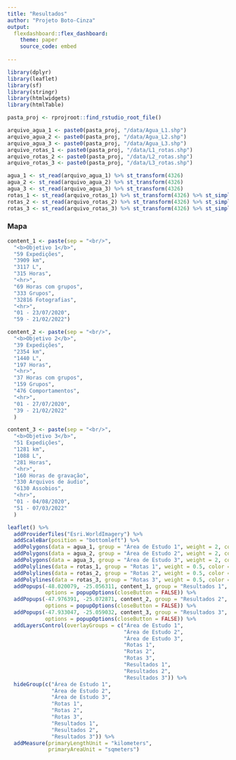 ```yaml
---
title: "Resultados"
author: "Projeto Boto-Cinza"
output:
  flexdashboard::flex_dashboard:
    theme: paper
    source_code: embed
    
---
```


```r
library(dplyr) 
library(leaflet)  
library(sf)
library(stringr)
library(htmlwidgets)
library(htmlTable)

pasta_proj <- rprojroot::find_rstudio_root_file()

arquivo_agua_1 <- paste0(pasta_proj, "/data/Agua_L1.shp")
arquivo_agua_2 <- paste0(pasta_proj, "/data/Agua_L2.shp")
arquivo_agua_3 <- paste0(pasta_proj, "/data/Agua_L3.shp")
arquivo_rotas_1 <- paste0(pasta_proj, "/data/L1_rotas.shp")
arquivo_rotas_2 <- paste0(pasta_proj, "/data/L2_rotas.shp")
arquivo_rotas_3 <- paste0(pasta_proj, "/data/L3_rotas.shp")

agua_1 <- st_read(arquivo_agua_1) %>% st_transform(4326)
agua_2 <- st_read(arquivo_agua_2) %>% st_transform(4326)
agua_3 <- st_read(arquivo_agua_3) %>% st_transform(4326)
rotas_1 <- st_read(arquivo_rotas_1) %>% st_transform(4326) %>% st_simplify(dTolerance = 50)
rotas_2 <- st_read(arquivo_rotas_2) %>% st_transform(4326) %>% st_simplify(dTolerance = 50)
rotas_3 <- st_read(arquivo_rotas_3) %>% st_transform(4326) %>% st_simplify(dTolerance = 50)

```
 
### Mapa

```r

content_1 <- paste(sep = "<br/>",
  "<b>Objetivo 1</b>",
  "59 Expedições",
  "3909 km",
  "3117 L",
  "315 Horas",
  "<hr>",
  "69 Horas com grupos",
  "333 Grupos",
  "32816 Fotografias",
  "<hr>",
  "01 - 23/07/2020",
  "59 - 21/02/2022")

content_2 <- paste(sep = "<br/>",
  "<b>Objetivo 2</b>",
  "39 Expedições",
  "2354 km",
  "1440 L",
  "197 Horas",
  "<hr>",
  "37 Horas com grupos",
  "159 Grupos",
  "476 Comportamentos",
  "<hr>",
  "01 - 27/07/2020",
  "39 - 21/02/2022"
  )

content_3 <- paste(sep = "<br/>",
  "<b>Objetivo 3</b>",
  "51 Expedições",
  "1281 km",
  "1088 L",
  "281 Horas",
  "<hr>",
  "160 Horas de gravação",
  "330 Arquivos de áudio",
  "6130 Assobios",
  "<hr>",
  "01 - 04/08/2020",
  "51 - 07/03/2022"
  )

leaflet() %>%
  addProviderTiles("Esri.WorldImagery") %>%
  addScaleBar(position = "bottomleft") %>%
  addPolygons(data = agua_1, group = "Área de Estudo 1", weight = 2, color = "green") %>%
  addPolygons(data = agua_2, group = "Área de Estudo 2", weight = 2, color = "green") %>%
  addPolygons(data = agua_3, group = "Área de Estudo 3", weight = 2, color = "green") %>%
  addPolylines(data = rotas_1, group = "Rotas 1", weight = 0.5, color = "black") %>%
  addPolylines(data = rotas_2, group = "Rotas 2", weight = 0.5, color = "black") %>%
  addPolylines(data = rotas_3, group = "Rotas 3", weight = 0.5, color = "black") %>%
  addPopups(-48.020079, -25.056311, content_1, group = "Resultados 1",
            options = popupOptions(closeButton = FALSE)) %>%
  addPopups(-47.976391, -25.072871, content_2, group = "Resultados 2",
            options = popupOptions(closeButton = FALSE)) %>%
  addPopups(-47.933047, -25.059032, content_3, group = "Resultados 3",
            options = popupOptions(closeButton = FALSE)) %>%
  addLayersControl(overlayGroups = c("Área de Estudo 1",
                                     "Área de Estudo 2",
                                     "Área de Estudo 3",
                                     "Rotas 1",
                                     "Rotas 2",
                                     "Rotas 3",
                                     "Resultados 1",
                                     "Resultados 2",
                                     "Resultados 3")) %>%
  hideGroup(c("Área de Estudo 1",
              "Área de Estudo 2",
              "Área de Estudo 3",
              "Rotas 1",
              "Rotas 2",
              "Rotas 3",
              "Resultados 1",
              "Resultados 2",
              "Resultados 3")) %>%
  addMeasure(primaryLengthUnit = "kilometers",
             primaryAreaUnit = "sqmeters")


```

